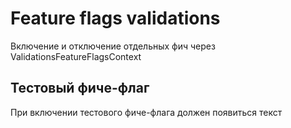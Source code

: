
<Meta title="FeatureFlags validations" />

# Feature flags validations

Включение и отключение отдельных фич через ValidationsFeatureFlagsContext

## Тестовый фиче-флаг

При включении тестового фиче-флага должен появиться текст

<Canvas of={Required} />
